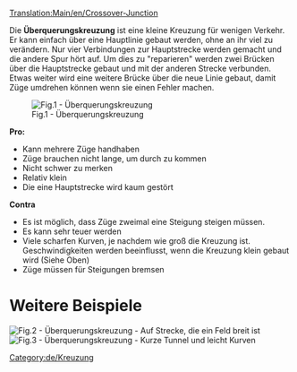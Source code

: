 [[Translation:Main/en/Crossover-Junction]]{{de/Kreuzungsmenü}}

Die '''Überquerungskreuzung''' ist eine kleine Kreuzung für wenigen Verkehr. Er kann einfach über eine Hauptlinie gebaut werden, ohne an ihr viel zu verändern. Nur vier Verbindungen zur Hauptstrecke werden gemacht und die andere Spur hört auf. Um dies zu "reparieren" werden zwei Brücken über die Hauptstrecke gebaut und mit der anderen Strecke verbunden. Etwas weiter wird eine weitere Brücke über die neue Linie gebaut, damit Züge umdrehen können wenn sie einen Fehler machen.

[[File:en/Cjunction.png|none|frame|Fig.1 - Überquerungskreuzung]]

'''Pro:'''
* Kann mehrere Züge handhaben
* Züge brauchen nicht lange, um durch zu kommen
* Nicht schwer zu merken
* Relativ klein
* Die eine Hauptstrecke wird kaum gestört

'''Contra'''
* Es ist möglich, dass Züge zweimal eine Steigung steigen müssen.
* Es kann sehr teuer werden
* Viele scharfen Kurven, je nachdem wie groß die Kreuzung ist. Geschwindigkeiten werden beeinflusst, wenn die Kreuzung klein gebaut wird (Siehe Oben)
* Züge müssen für Steigungen bremsen

=Weitere Beispiele=
[[File:en/Train-junction-4-crossover-3wide.png|none|frame|Fig.2 - Überquerungskreuzung - Auf Strecke, die ein Feld breit ist]]
[[File:en/Crossover-junction-half-wide.png|none|frame|Fig.3 - Überquerungskreuzung - Kurze Tunnel und leicht Kurven]]

[[Category:de/Kreuzung]]